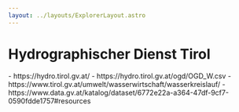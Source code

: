```yaml
---
layout: ../layouts/ExplorerLayout.astro
---
```



# Hydrographischer Dienst Tirol

<div style="word-break: break-word">
- https://hydro.tirol.gv.at/
- https://hydro.tirol.gv.at/ogd/OGD_W.csv
- https://www.tirol.gv.at/umwelt/wasserwirtschaft/wasserkreislauf/
- https://www.data.gv.at/katalog/dataset/6772e22a-a364-47df-9cf7-0590fdde1757#resources
</div>

<HydroCharts client:only="vue" />
